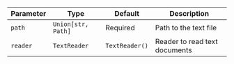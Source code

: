 | Parameter | Type | Default | Description |
| --- | --- | --- | --- |
| `path` | `Union[str, Path]` | Required | Path to the text file |
| `reader` | `TextReader` | `TextReader()` | Reader to read text documents |
